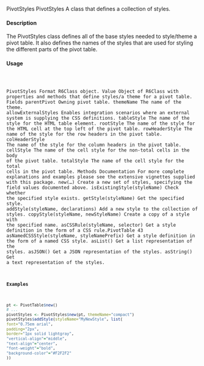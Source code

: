 PivotStyles
PivotStyles
A class that defines a collection of styles.

#### Description

The PivotStyles class defines all of the base styles needed to style/theme a pivot table. It also defines
the names of the styles that are used for styling the different parts of the pivot table.

#### Usage
<pre><code>

PivotStyles
Format
R6Class object.
Value
Object of R6Class with properties and methods that define styles/a theme for a pivot table.
Fields
parentPivot Owning pivot table.
themeName The name of the theme.
allowExternalStyles Enables integration scenarios where an external system is supplying the
CSS definitions.
tableStyle The name of the style for the HTML table element.
rootStyle The name of the style for the HTML cell at the top left of the pivot table.
rowHeaderStyle The name of the style for the row headers in the pivot table.
colHeaderStyle The name of the style for the column headers in the pivot table.
cellStyle The name of the cell style for the non-total cells in the body of the pivot table.
totalStyle The name of the cell style for the total cells in the pivot table.
Methods
Documentation For more complete explanations and examples please see the extensive vignettes
supplied with this package.
new(...) Create a new set of styles, specifying the field values documented above.
isExistingStyle(styleName) Check whether the specified style exists.
getStyle(styleName) Get the specified style.
addStyle(styleName, declarations) Add a new style to the collection of styles.
copyStyle(styleName, newStyleName) Create a copy of a style with the specified name.
asCSSRule(styleName, selector) Get a style definition in the form of a CSS rule.PivotTable
43
asNamedCSSStyle(styleName, styleNamePrefix) Get a style definition in the form of a named
CSS style.
asList() Get a list representation of the styles.
asJSON() Get a JSON representation of the styles.
asString() Get a text representation of the styles.

#### Examples
```r

pt <- PivotTable$new()
# ...
pivotStyles <- PivotStyles$new(pt, themeName="compact")
pivotStyles$addStyle(styleName="MyNewStyle", list(
font="0.75em arial",
padding="2px",
border="1px solid lightgray",
"vertical-align"="middle",
"text-align"="center",
"font-weight"="bold",
"background-color"="#F2F2F2"
))
```



